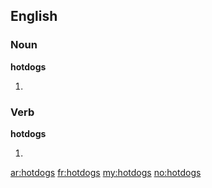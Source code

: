 ==English==

===Noun===
'''hotdogs'''

# {{plural of|[[hotdog]]}}

===Verb===
'''hotdogs'''

# {{third-person singular of|[[hotdog]]}}

[[ar:hotdogs]]
[[fr:hotdogs]]
[[my:hotdogs]]
[[no:hotdogs]]